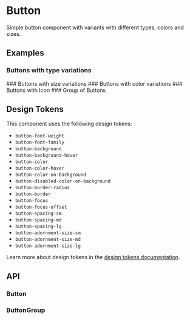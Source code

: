 
<Meta title="Docs/Components/Elements/Button" />

# Button
Simple button component with variants with different types, colors and sizes.

## Examples
### Buttons with type variations
<Canvas sourceState="shown" of={ButtonStories.Variants} />
### Buttons with size variations
<Canvas of={ButtonStories.Sizes} />
### Buttons with color variations
<Canvas of={ButtonStories.Colors} />
### Buttons with Icon
<Canvas of={ButtonStories.WithIcon} />
### Group of Buttons
<Canvas of={ButtonGroupStories.Colors} />

## Design Tokens
This component uses the following design tokens:

- `button-font-weight`
- `button-font-family`
- `button-background`
- `button-background-hover`
- `button-color`
- `button-color-hover`
- `button-color-on-background`
- `button-disabled-color-on-background`
- `button-border-radius`
- `button-border`
- `button-focus`
- `button-focus-offset`
- `button-spacing-sm`
- `button-spacing-md`
- `button-spacing-lg`
- `button-adornment-size-sm`
- `button-adornment-size-md`
- `button-adornment-size-lg`

Learn more about design tokens in the [design tokens documentation](?path=/story/docs-design-tokens-getting-started--page).

## API
### Button
<ArgsTable of={Button} />

### ButtonGroup
<ArgsTable of={ButtonGroup} />
